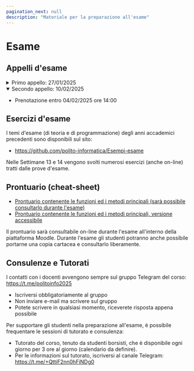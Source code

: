 ```yaml
---
pagination_next: null
description: "Materiale per la preparazione all'esame"
---
```



# Esame


## Appelli d'esame

<details>
<summary>Primo appello: 27/01/2025</summary>

- [Testo delle domande di teoria](https://github.com/polito-informatica/Settimane2024/blob/main/Esame/2025-01-27/domande-teoria.md)
- Esercizio di programmazione
    - [Testo dell'esercizio](https://github.com/polito-informatica/Settimane2024/blob/main/Esame/2025-01-27/domande-programmazione.md)
    - [File associati](https://github.com/polito-informatica/Settimane2024/tree/main/Esame/2025-01-27/files)
    - [Soluzione proposta](https://github.com/polito-informatica/Settimane2024/blob/main/Esame/2025-01-27/files/soluzione.py)

</details>

<details open>
<summary>Secondo appello: 10/02/2025</summary>

- Prenotazione entro 04/02/2025 ore 14:00

</details>





## Esercizi d'esame

I temi d'esame (di teoria e di programmazione) degli anni accademici precedenti sono disponibili sul sito:
- https://github.com/polito-informatica/Esempi-esame

Nelle Settimane 13 e 14 vengono svolti numerosi esercizi (anche on-line) tratti dalle prove d'esame.


## Prontuario (cheat-sheet)
- [Prontuario contenente le funzioni ed i metodi principali (sarà possibile consultarlo durante l'esame)](https://polito-informatica.github.io/Materiale/CheatSheet/Python_Cheat_Sheet-3.2.pdf)
- [Prontuario contenente le funzioni ed i metodi principali, versione accessibile](https://polito-informatica.github.io/Materiale/CheatSheet/Python_Cheat_Sheet-Accessibile-v3.2.pdf)

Il prontuario sarà consultabile on-line durante l'esame all'interno della piattaforma Moodle. Durante l'esame 
gli studenti potranno anche possibile 
portarne una copia cartacea e consultarlo liberamente.

## Consulenze e Tutorati

I contatti con i docenti avvengono sempre sul gruppo Telegram del corso: https://t.me/politoinfo2025

- Iscriversi obbligatoriamente al gruppo
- Non inviare e-mail ma scrivere sul gruppo
- Potete scrivere in qualsiasi momento, riceverete risposta appena possibile

Per supportare gli studenti nella preparazione all'esame, è possibile frequentare le sessioni di tutorato e consulenza:

- Tutorato del corso, tenuto da studenti borsisti, che è disponibile ogni giorno per 3 ore al giorno (calendario da definire). 
- Per le informazioni sul tutorato, iscriversi al canale Telegram: https://t.me/+QttiF2nn0hFiNDg0